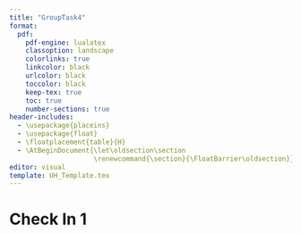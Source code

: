 ```yaml
---
title: "GroupTask4"
format:
  pdf:
    pdf-engine: lualatex
    classoption: landscape
    colorlinks: true
    linkcolor: black
    urlcolor: black
    toccolor: black
    keep-tex: true
    toc: true
    number-sections: true
header-includes:
  - \usepackage{placeins}
  - \usepackage{float}
  - \floatplacement{table}{H}
  - \AtBeginDocument{\let\oldsection\section
                     \renewcommand{\section}{\FloatBarrier\oldsection}}
editor: visual
template: UH_Template.tex
---
```


\newpage

# Check In 1
